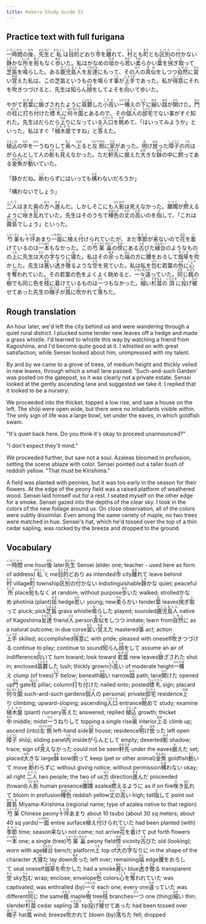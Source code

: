 ```yaml
---
title: Kokoro Study Guide 52
---
```


## Practice text with full furigana

<p>
<ruby><rb>一時間</rb><rt>いちじかん</rt></ruby>の<ruby><rb>後</rb><rt>のち</rt></ruby>、<ruby><rb>先生</rb><rt>せんせい</rt></ruby>と<ruby><rb>私</rb><rt>わたくし</rt></ruby>は<ruby><rb>目的</rb><rt>もくてき</rt></ruby>どおり<ruby><rb>市</rb><rt>し</rt></ruby>を<ruby><rb>離</rb><rt>はな</rt></ruby>れて、<ruby><rb>村</rb><rt>むら</rt></ruby>とも<ruby><rb>町</rb><rt>まち</rt></ruby>とも<ruby><rb>区別</rb><rt>くべつ</rt></ruby>の<ruby><rb>付</rb><rt>つ</rt></ruby>かない<ruby><rb>静</rb><rt>しず</rt></ruby>かな<ruby><rb>所</rb><rt>ところ</rt></ruby>を<ruby><rb>宛</rb><rt>あて</rt></ruby>もなく<ruby><rb>歩</rb><rt>ある</rt></ruby>いた。私はかなめの<ruby><rb>垣</rb><rt>かき</rt></ruby>から<ruby><rb>若</rb><rt>わか</rt></ruby>い<ruby><rb>柔</rb><rt>やわ</rt></ruby>らかい<ruby><rb>葉</rb><rt>は</rt></ruby>を<ruby><rb>挘</rb><rt>も</rt></ruby>ぎ<ruby><rb>取</rb><rt>と</rt></ruby>って<ruby><rb>芝笛</rb><rt>しばぶえ</rt></ruby>を<ruby><rb>鳴</rb><rt>な</rt></ruby>らした。ある<ruby><rb>鹿児島人</rb><rt>かごしまじん</rt></ruby>を<ruby><rb>友達</rb><rt>ともだち</rt></ruby>にもって、その<ruby><rb>人</rb><rt>ひと</rt></ruby>の<ruby><rb>真似</rb><rt>まね</rt></ruby>をしつつ<ruby><rb>自然</rb><rt>しぜん</rt></ruby>に<ruby><rb>習</rb><rt>なら</rt></ruby>い<ruby><rb>覚</rb><rt>おぼ</rt></ruby>えた私は、この芝笛というものを鳴らす<ruby><rb>事</rb><rt>こと</rt></ruby>が<ruby><rb>上手</rb><rt>じょうず</rt></ruby>であった。私が<ruby><rb>得意</rb><rt>とくい</rt></ruby>にそれを<ruby><rb>吹</rb><rt>ふ</rt></ruby>きつづけると、先生は<ruby><rb>知</rb><rt>し</rt></ruby>らん<ruby><rb>顔</rb><rt>かお</rt></ruby>をしてよそを<ruby><rb>向</rb><rt>む</rt></ruby>いて歩いた。
</p>

<p>
やがて<ruby><rb>若葉</rb><rt>わかば</rt></ruby>に<ruby><rb>鎖</rb><rt>と</rt></ruby>ざされたように<ruby><rb>蓊欝</rb><rt>こんもり</rt></ruby>した<ruby><rb>小高</rb><rt>こだか</rt></ruby>い<ruby><rb>一構</rb><rt>ひとかま</rt></ruby>えの<ruby><rb>下</rb><rt>した</rt></ruby>に<ruby><rb>細</rb><rt>ほそ</rt></ruby>い<ruby><rb>路</rb><rt>みち</rt></ruby>が<ruby><rb>開</rb><rt>ひら</rt></ruby>けた。<ruby><rb>門</rb><rt>もん</rt></ruby>の<ruby><rb>柱</rb><rt>はしら</rt></ruby>に<ruby><rb>打</rb><rt>う</rt></ruby>ち<ruby><rb>付</rb><rt>つ</rt></ruby>けた<ruby><rb>標札</rb><rt>ひょうさつ</rt></ruby>に<ruby><rb>何々園</rb><rt>なになにえん</rt></ruby>とあるので、その<ruby><rb>個人</rb><rt>こじん</rt></ruby>の<ruby><rb>邸宅</rb><rt>ていたく</rt></ruby>でない事がすぐ知れた。先生はだらだら<ruby><rb>上</rb><rt>のぼ</rt></ruby>りになっている<ruby><rb>入口</rb><rt>いりぐち</rt></ruby>を<ruby><rb>眺</rb><rt>なが</rt></ruby>めて、「はいってみようか」といった。私はすぐ「<ruby><rb>植木屋</rb><rt>うえきや</rt></ruby>ですね」と<ruby><rb>答</rb><rt>こた</rt></ruby>えた。
</p>

<p>
<ruby><rb>植込</rb><rt>うえこみ</rt></ruby>の<ruby><rb>中</rb><rt>なか</rt></ruby>を<ruby><rb>一</rb><rt>ひと</rt></ruby>うねりして<ruby><rb>奥</rb><rt>おく</rt></ruby>へ<ruby><rb>上</rb><rt>のぼ</rt></ruby>ると<ruby><rb>左側</rb><rt>ひだりがわ</rt></ruby>に<ruby><rb>家</rb><rt>うち</rt></ruby>があった。<ruby><rb>明</rb><rt>あ</rt></ruby>け<ruby><rb>放</rb><rt>はな</rt></ruby>った<ruby><rb>障子</rb><rt>しょうじ</rt></ruby>の<ruby><rb>内</rb><rt>うち</rt></ruby>はがらんとして人の<ruby><rb>影</rb><rt>かげ</rt></ruby>も<ruby><rb>見</rb><rt>み</rt></ruby>えなかった。ただ<ruby><rb>軒先</rb><rt>のきさき</rt></ruby>に<ruby><rb>据</rb><rt>す</rt></ruby>えた<ruby><rb>大</rb><rt>おお</rt></ruby>きな<ruby><rb>鉢</rb><rt>はち</rt></ruby>の中に<ruby><rb>飼</rb><rt>か</rt></ruby>ってある<ruby><rb>金魚</rb><rt>きんぎょ</rt></ruby>が<ruby><rb>動</rb><rt>うご</rt></ruby>いていた。
</p>

<p>
「静かだね。<ruby><rb>断</rb><rt>こと</rt></ruby>わらずにはいっても<ruby><rb>構</rb><rt>かま</rt></ruby>わないだろうか」
</p>

<p>「構わないでしょう」</p>
<p>
<ruby><rb>二人</rb><rt>ふたり</rt></ruby>はまた奥の<ruby><rb>方</rb><rt>ほう</rt></ruby>へ<ruby><rb>進</rb><rt>すす</rt></ruby>んだ。しかしそこにも<ruby><rb>人影</rb><rt>ひとかげ</rt></ruby>は見えなかった。<ruby><rb>躑躅</rb><rt>つつじ</rt></ruby>が<ruby><rb>燃</rb><rt>も</rt></ruby>えるように<ruby><rb>咲</rb><rt>さ</rt></ruby>き<ruby><rb>乱</rb><rt>みだ</rt></ruby>れていた。先生はそのうちで<ruby><rb>樺色</rb><rt>かばいろ</rt></ruby>の<ruby><rb>丈</rb><rt>たけ</rt></ruby>の<ruby><rb>高</rb><rt>たか</rt></ruby>いのを<ruby><rb>指</rb><rt>さ</rt></ruby>して、「これは<ruby><rb>霧島</rb><rt>きりしま</rt></ruby>でしょう」といった。
</p>

<p>
<ruby><rb>芍薬</rb><rt>しゃくやく</rt></ruby>も<ruby><rb>十坪</rb><rt>とつぼ</rt></ruby>あまり<ruby><rb>一面</rb><rt>いちめん</rt></ruby>に<ruby><rb>植</rb><rt>う</rt></ruby>え<ruby><rb>付</rb><rt>つ</rt></ruby>けられていたが、まだ<ruby><rb>季節</rb><rt>きせつ</rt></ruby>が<ruby><rb>来</rb><rt>こ</rt></ruby>ないので<ruby><rb>花</rb><rt>はな</rt></ruby>を<ruby><rb>着</rb><rt>つ</rt></ruby>けているのは<ruby><rb>一本</rb><rt>いっぽん</rt></ruby>もなかった。この<ruby><rb>芍薬</rb><rt>しゃくやく</rt></ruby><ruby><rb>畠</rb><rt>ばたけ</rt></ruby>の<ruby><rb>傍</rb><rt>そば</rt></ruby>にある<ruby><rb>古</rb><rt>ふる</rt></ruby>びた<ruby><rb>縁台</rb><rt>えんだい</rt></ruby>のようなものの<ruby><rb>上</rb><rt>うえ</rt></ruby>に先生は<ruby><rb>大</rb><rt>だい</rt></ruby>の<ruby><rb>字</rb><rt>じ</rt></ruby>なりに<ruby><rb>寝</rb><rt>ね</rt></ruby>た。私はその<ruby><rb>余</rb><rt>あま</rt></ruby>った<ruby><rb>端</rb><rt>はじ</rt></ruby>の方に<ruby><rb>腰</rb><rt>こし</rt></ruby>をおろして<ruby><rb>烟草</rb><rt>タバコ</rt></ruby>を<ruby><rb>吹</rb><rt>ふ</rt></ruby>かした。先生は<ruby><rb>蒼</rb><rt>あお</rt></ruby>い<ruby><rb>透</rb><rt>す</rt></ruby>き<ruby><rb>徹</rb><rt>とお</rt></ruby>るような<ruby><rb>空</rb><rt>そら</rt></ruby>を見ていた。私は私を<ruby><rb>包</rb><rt>つつ</rt></ruby>む若葉の<ruby><rb>色</rb><rt>いろ</rt></ruby>に<ruby><rb>心</rb><rt>こころ</rt></ruby>を<ruby><rb>奪</rb><rt>うば</rt></ruby>われていた。その若葉の色をよくよく眺めると、<ruby><rb>一々</rb><rt>いちいち</rt></ruby><ruby><rb>違</rb><rt>ちが</rt></ruby>っていた。<ruby><rb>同</rb><rt>おな</rt></ruby>じ<ruby><rb>楓</rb><rt>かえで</rt></ruby>の<ruby><rb>樹</rb><rt>き</rt></ruby>でも同じ色を<ruby><rb>枝</rb><rt>えだ</rt></ruby>に着けているものは<ruby><rb>一</rb><rt>ひと</rt></ruby>つもなかった。<ruby><rb>細</rb><rt>ほそ</rt></ruby>い<ruby><rb>杉苗</rb><rt>すぎなえ</rt></ruby>の<ruby><rb>頂</rb><rt>いただき</rt></ruby>に<ruby><rb>投</rb><rt>な</rt></ruby>げ<ruby><rb>被</rb><rt>かぶ</rt></ruby>せてあった先生の<ruby><rb>帽子</rb><rt>ぼうし</rt></ruby>が<ruby><rb>風</rb><rt>かぜ</rt></ruby>に<ruby><rb>吹</rb><rt>ふ</rt></ruby>かれて<ruby><rb>落</rb><rt>お</rt></ruby>ちた。
</p>


## Rough translation

An hour later, we'd left the city behind us and were wandering through a quiet rural district. I plucked some tender new leaves off a hedge and made a grass whistle. I'd learned to whistle this way by watching a friend from Kagoshima, and I'd become quite good at it. I whistled on with great satisfaction, while Sensei looked about him, unimpressed with my talent.

By and by we came to a grove of trees, of medium height and thickly veiled in new leaves, through which a small lane passed. 'Such-and-such Garden' was posted on the gatepost, so it was clearly not a private estate. Sensei looked at the gently ascending lane and suggested we take it. I replied that it looked to be a nursery.

We proceeded into the thicket, topped a low rise, and saw a house on the left. The shōji were open wide, but there were no inhabitants visible within. The only sign of life was a large bowl, set under the eaves, in which goldfish swam.

"It's quiet back here. Do you think it's okay to proceed unannounced?"

"I don't expect they'll mind."

We proceeded further, but saw not a soul. Azaleas bloomed in profusion, setting the scene ablaze with color. Sensei pointed out a taller bush of reddish yellow. "That must be Kirishima."

A field was planted with peonies, but it was too early in the season for their flowers. At the edge of the peony field was a raised platform of weathered wood. Sensei laid himself out for a rest. I seated myself on the other edge for a smoke. Sensei gazed into the depths of the clear sky. I took in the colors of the new foliage around us. On close observation, all of the colors were subtly dissimilar. Even among the same variety of maple, no two trees were matched in hue. Sensei's hat, which he'd tossed over the top of a thin cedar sapling, was rocked by the breeze and dropped to the ground.    


## Vocabulary

<p>
<span class="vocabstudy"><ruby><rb>一時間</rb><rt>いちじかん</rt></ruby>&nbsp;one hour</span><span class="vocabstudy"><ruby><rb>後</rb><rt>のち</rt></ruby>&nbsp;later</span><span class="vocabstudy"><ruby><rb>先生</rb><rt>せんせい</rt></ruby>&nbsp;Sensei (elder one; teacher - used here as form of address)</span><span class="vocabstudy"><ruby><rb>私</rb><rt>わたくし</rt></ruby>&nbsp;I; me</span><span class="vocabstudy"><ruby><rb>目的</rb><rt>もくてき</rt></ruby>どおり&nbsp;as intended</span><span class="vocabstudy"><ruby><rb>市</rb><rt>し</rt></ruby>&nbsp;city</span><span class="vocabstudy"><ruby><rb>離</rb><rt>はな</rt></ruby>れて&nbsp;leave behind</span><span class="vocabstudy"><ruby><rb>村</rb><rt>むら</rt></ruby>&nbsp;village</span><span class="vocabstudy"><ruby><rb>町</rb><rt>まち</rt></ruby>&nbsp;township</span><span class="vocabstudy"><ruby><rb>区別</rb><rt>くべつ</rt></ruby>の<ruby><rb>付</rb><rt>つ</rt></ruby>かない&nbsp;indistinguishable</span><span class="vocabstudy"><ruby><rb>静</rb><rt>しず</rt></ruby>かな&nbsp;quiet; peaceful</span><span class="vocabstudy"><ruby><rb>所</rb><rt>ところ</rt></ruby>&nbsp;place</span><span class="vocabstudy"><ruby><rb>宛</rb><rt>あて</rt></ruby>もなく&nbsp;at random; without purpose</span><span class="vocabstudy"><ruby><rb>歩</rb><rt>ある</rt></ruby>いた&nbsp;walked; strolled</span><span class="vocabstudy">かなめ&nbsp;photinia (plant)</span><span class="vocabstudy"><ruby><rb>垣</rb><rt>かき</rt></ruby>&nbsp;hedge</span><span class="vocabstudy"><ruby><rb>若</rb><rt>わか</rt></ruby>い&nbsp;young; new</span><span class="vocabstudy"><ruby><rb>柔</rb><rt>やわ</rt></ruby>らかい&nbsp;tender</span><span class="vocabstudy"><ruby><rb>葉</rb><rt>は</rt></ruby>&nbsp;leaves</span><span class="vocabstudy"><ruby><rb>挘</rb><rt>も</rt></ruby>ぎ<ruby><rb>取</rb><rt>と</rt></ruby>って&nbsp;pluck; pick</span><span class="vocabstudy"><ruby><rb>芝笛</rb><rt>しばぶえ</rt></ruby>&nbsp;grass whistle</span><span class="vocabstudy"><ruby><rb>鳴</rb><rt>な</rt></ruby>らした&nbsp;played; sounded</span><span class="vocabstudy"><ruby><rb>鹿児島人</rb><rt>かごしまじん</rt></ruby>&nbsp;native of Kagoshima</span><span class="vocabstudy"><ruby><rb>友達</rb><rt>ともだち</rt></ruby>&nbsp;friend</span><span class="vocabstudy"><ruby><rb>人</rb><rt>ひと</rt></ruby>&nbsp;person</span><span class="vocabstudy"><ruby><rb>真似</rb><rt>まね</rt></ruby>をしつつ&nbsp;imitate; learn from</span><span class="vocabstudy"><ruby><rb>自然</rb><rt>しぜん</rt></ruby>に&nbsp;as a natural outcome; in due corse</span><span class="vocabstudy"><ruby><rb>習</rb><rt>なら</rt></ruby>い<ruby><rb>覚</rb><rt>おぼ</rt></ruby>えた&nbsp;mastered</span><span class="vocabstudy"><ruby><rb>事</rb><rt>こと</rt></ruby>&nbsp;act; action</span><span class="vocabstudy"><ruby><rb>上手</rb><rt>じょうず</rt></ruby>&nbsp;skilled; accomplished</span><span class="vocabstudy"><ruby><rb>得意</rb><rt>とくい</rt></ruby>に&nbsp;with pride; pleased with oneself</span><span class="vocabstudy"><ruby><rb>吹</rb><rt>ふ</rt></ruby>きつづける&nbsp;continue to play; continue to sound</span><span class="vocabstudy"><ruby><rb>知</rb><rt>し</rt></ruby>らん<ruby><rb>顔</rb><rt>かお</rt></ruby>をして&nbsp;assume an air of indifference</span><span class="vocabstudy"><ruby><rb>向</rb><rt>む</rt></ruby>いて&nbsp;turn toward; look toward</span>
<span class="vocabstudy"><ruby><rb>若葉</rb><rt>わかば</rt></ruby>&nbsp;new leaves</span><span class="vocabstudy"><ruby><rb>鎖</rb><rt>と</rt></ruby>ざされた&nbsp;shut in; enclosed</span><span class="vocabstudy"><ruby><rb>蓊欝</rb><rt>こんもり</rt></ruby>した&nbsp;lush; thickly grown</span><span class="vocabstudy"><ruby><rb>小高</rb><rt>こだか</rt></ruby>い&nbsp;of moderate height</span><span class="vocabstudy"><ruby><rb>一構</rb><rt>ひとかま</rt></ruby>え&nbsp;clump (of trees)</span><span class="vocabstudy"><ruby><rb>下</rb><rt>した</rt></ruby>&nbsp;below; beneath</span><span class="vocabstudy"><ruby><rb>細</rb><rt>ほそ</rt></ruby>い&nbsp;narrow</span><span class="vocabstudy"><ruby><rb>路</rb><rt>みち</rt></ruby>&nbsp;path; lane</span><span class="vocabstudy"><ruby><rb>開</rb><rt>ひら</rt></ruby>けた&nbsp;opened up</span><span class="vocabstudy"><ruby><rb>門</rb><rt>もん</rt></ruby>&nbsp;gate</span><span class="vocabstudy"><ruby><rb>柱</rb><rt>はしら</rt></ruby>&nbsp;pillar; column</span><span class="vocabstudy"><ruby><rb>打</rb><rt>う</rt></ruby>ち<ruby><rb>付</rb><rt>つ</rt></ruby>けた&nbsp;nailed onto; posted</span><span class="vocabstudy"><ruby><rb>標札</rb><rt>ひょうさつ</rt></ruby>&nbsp;sign; placard</span><span class="vocabstudy"><ruby><rb>何々園</rb><rt>なになにえん</rt></ruby>&nbsp;such-and-such gardens</span><span class="vocabstudy"><ruby><rb>個人</rb><rt>こじん</rt></ruby>の&nbsp;personal; private</span><span class="vocabstudy"><ruby><rb>邸宅</rb><rt>ていたく</rt></ruby>&nbsp;residence</span><span class="vocabstudy"><ruby><rb>上</rb><rt>のぼ</rt></ruby>り&nbsp;climbing; upward-sloping; ascending</span><span class="vocabstudy"><ruby><rb>入口</rb><rt>いりぐち</rt></ruby>&nbsp;entrance</span><span class="vocabstudy"><ruby><rb>眺</rb><rt>なが</rt></ruby>めて&nbsp;study; examine</span><span class="vocabstudy"><ruby><rb>植木屋</rb><rt>うえきや</rt></ruby>&nbsp;(plant) nursery</span><span class="vocabstudy"><ruby><rb>答</rb><rt>こた</rt></ruby>えた&nbsp;answered; replied</span>
<span class="vocabstudy"><ruby><rb>植込</rb><rt>うえこみ</rt></ruby>&nbsp;growth; thicket</span><span class="vocabstudy"><ruby><rb>中</rb><rt>なか</rt></ruby>&nbsp;middle; midst</span><span class="vocabstudy"><ruby><rb>一</rb><rt>ひと</rt></ruby>うねりして&nbsp;topping a single rise</span><span class="vocabstudy"><ruby><rb>奥</rb><rt>おく</rt></ruby>&nbsp;interior</span><span class="vocabstudy"><ruby><rb>上</rb><rt>のぼ</rt></ruby>る&nbsp;climb up; ascend (into)</span><span class="vocabstudy"><ruby><rb>左側</rb><rt>ひだりがわ</rt></ruby>&nbsp;left-hand side</span><span class="vocabstudy"><ruby><rb>家</rb><rt>うち</rt></ruby>&nbsp;house; residence</span><span class="vocabstudy"><ruby><rb>明</rb><rt>あ</rt></ruby>け<ruby><rb>放</rb><rt>はな</rt></ruby>った&nbsp;left open</span><span class="vocabstudy"><ruby><rb>障子</rb><rt>しょうじ</rt></ruby>&nbsp;shōji; sliding panel</span><span class="vocabstudy"><ruby><rb>内</rb><rt>うち</rt></ruby>&nbsp;inside</span><span class="vocabstudy">がらんとして&nbsp;empty; deserted</span><span class="vocabstudy"><ruby><rb>影</rb><rt>かげ</rt></ruby>&nbsp;shadow; trace; sign of</span><span class="vocabstudy"><ruby><rb>見</rb><rt>み</rt></ruby>えなかった&nbsp;could not be seen</span><span class="vocabstudy"><ruby><rb>軒先</rb><rt>のきさき</rt></ruby>&nbsp;under the eaves</span><span class="vocabstudy"><ruby><rb>据</rb><rt>す</rt></ruby>えた&nbsp;set; placed</span><span class="vocabstudy"><ruby><rb>大</rb><rt>おお</rt></ruby>きな&nbsp;large</span><span class="vocabstudy"><ruby><rb>鉢</rb><rt>はち</rt></ruby>&nbsp;bowl</span><span class="vocabstudy"><ruby><rb>飼</rb><rt>か</rt></ruby>って&nbsp;keep (pet or other animal)</span><span class="vocabstudy"><ruby><rb>金魚</rb><rt>きんぎょ</rt></ruby>&nbsp;goldfish</span><span class="vocabstudy"><ruby><rb>動</rb><rt>うご</rt></ruby>いて&nbsp;move</span>
<span class="vocabstudy"><ruby><rb>断</rb><rt>こと</rt></ruby>わらずに&nbsp;without giving notice; without permission</span><span class="vocabstudy"><ruby><rb>構</rb><rt>かま</rt></ruby>わない&nbsp;okay; all right</span>
<span class="vocabstudy"><ruby><rb>二人</rb><rt>ふたり</rt></ruby>&nbsp;two people; the two of us</span><span class="vocabstudy"><ruby><rb>方</rb><rt>ほう</rt></ruby>&nbsp;direction</span><span class="vocabstudy"><ruby><rb>進</rb><rt>すす</rt></ruby>んだ&nbsp;proceeded (toward)</span><span class="vocabstudy"><ruby><rb>人影</rb><rt>ひとかげ</rt></ruby>&nbsp;human presence</span><span class="vocabstudy"><ruby><rb>躑躅</rb><rt>つつじ</rt></ruby>&nbsp;azalea</span><span class="vocabstudy"><ruby><rb>燃</rb><rt>も</rt></ruby>えるように&nbsp;as if on fire</span><span class="vocabstudy"><ruby><rb>咲</rb><rt>さ</rt></ruby>き<ruby><rb>乱</rb><rt>みだ</rt></ruby>れて&nbsp;bloom in profusion</span><span class="vocabstudy"><ruby><rb>樺色</rb><rt>かばいろ</rt></ruby>&nbsp;reddish yellow</span><span class="vocabstudy"><ruby><rb>丈</rb><rt>たけ</rt></ruby>の<ruby><rb>高</rb><rt>たか</rt></ruby>い&nbsp;high; tall</span><span class="vocabstudy"><ruby><rb>指</rb><rt>さ</rt></ruby>して&nbsp;point out</span><span class="vocabstudy"><ruby><rb>霧島</rb><rt>きりしま</rt></ruby>&nbsp;Miyama-Kirishima (regional name; type of azalea native to that region)</span>
<span class="vocabstudy"><ruby><rb>芍薬</rb><rt>しゃくやく</rt></ruby>&nbsp;Chinese peony</span><span class="vocabstudy"><ruby><rb>十坪</rb><rt>とつぼ</rt></ruby>あまり&nbsp;about 10 tsubo (about 30 sq meters; about 40 sq yards)</span><span class="vocabstudy"><ruby><rb>一面</rb><rt>いちめん</rt></ruby>&nbsp;entire surface</span><span class="vocabstudy"><ruby><rb>植</rb><rt>う</rt></ruby>え<ruby><rb>付</rb><rt>つ</rt></ruby>けられていた&nbsp;had been planted (with)</span><span class="vocabstudy"><ruby><rb>季節</rb><rt>きせつ</rt></ruby>&nbsp;time; season</span><span class="vocabstudy"><ruby><rb>来</rb><rt>こ</rt></ruby>ない&nbsp;not come; not arrive</span><span class="vocabstudy"><ruby><rb>花</rb><rt>はな</rt></ruby>を<ruby><rb>着</rb><rt>つ</rt></ruby>けて&nbsp;put forth flowers</span><span class="vocabstudy"><ruby><rb>一本</rb><rt>いっぽん</rt></ruby>&nbsp;one; a single (tree)</span><span class="vocabstudy"><ruby><rb>芍薬</rb><rt>しゃくやく</rt></ruby><ruby><rb>畠</rb><rt>ばたけ</rt></ruby>&nbsp;peony field</span><span class="vocabstudy"><ruby><rb>傍</rb><rt>そば</rt></ruby>&nbsp;vicinity</span><span class="vocabstudy"><ruby><rb>古</rb><rt>ふる</rt></ruby>びた&nbsp;old (looking); worn with age</span><span class="vocabstudy"><ruby><rb>縁台</rb><rt>えんだい</rt></ruby>&nbsp;bench; platform</span><span class="vocabstudy"><ruby><rb>上</rb><rt>うえ</rt></ruby>&nbsp;top of</span><span class="vocabstudy"><ruby><rb>大</rb><rt>だい</rt></ruby>の<ruby><rb>字</rb><rt>じ</rt></ruby>なりに&nbsp;in the shape of the character 大</span><span class="vocabstudy"><ruby><rb>寝</rb><rt>ね</rt></ruby>た&nbsp;lay down</span><span class="vocabstudy"><ruby><rb>余</rb><rt>あま</rt></ruby>った&nbsp;left over; remaining</span><span class="vocabstudy"><ruby><rb>端</rb><rt>はじ</rt></ruby>&nbsp;edge</span><span class="vocabstudy"><ruby><rb>腰</rb><rt>こし</rt></ruby>をおろして&nbsp;seat oneself</span><span class="vocabstudy"><ruby><rb>烟草</rb><rt>タバコ</rt></ruby>を<ruby><rb>吹</rb><rt>ふ</rt></ruby>かした&nbsp;had a smoke</span><span class="vocabstudy"><ruby><rb>蒼</rb><rt>あお</rt></ruby>い&nbsp;blue</span><span class="vocabstudy"><ruby><rb>透</rb><rt>す</rt></ruby>き<ruby><rb>徹</rb><rt>とお</rt></ruby>る&nbsp;transparent</span><span class="vocabstudy"><ruby><rb>空</rb><rt>そら</rt></ruby>&nbsp;sky</span><span class="vocabstudy"><ruby><rb>包</rb><rt>つつ</rt></ruby>む&nbsp;wrap; enclose; envelope</span><span class="vocabstudy"><ruby><rb>色</rb><rt>いろ</rt></ruby>&nbsp;colors</span><span class="vocabstudy"><ruby><rb>心</rb><rt>こころ</rt></ruby>を<ruby><rb>奪</rb><rt>うば</rt></ruby>われていた&nbsp;was captivated; was enthralled (by)</span><span class="vocabstudy"><ruby><rb>一々</rb><rt>いちいち</rt></ruby>&nbsp;each one; every one</span><span class="vocabstudy"><ruby><rb>違</rb><rt>ちが</rt></ruby>っていた&nbsp;was different</span><span class="vocabstudy"><ruby><rb>同</rb><rt>おな</rt></ruby>じ&nbsp;the same</span><span class="vocabstudy"><ruby><rb>楓</rb><rt>かえで</rt></ruby>&nbsp;maple</span><span class="vocabstudy"><ruby><rb>樹</rb><rt>き</rt></ruby>&nbsp;tree</span><span class="vocabstudy"><ruby><rb>枝</rb><rt>えだ</rt></ruby>&nbsp;branches</span><span class="vocabstudy"><ruby><rb>一</rb><rt>ひと</rt></ruby>つ&nbsp;one (thing)</span><span class="vocabstudy"><ruby><rb>細</rb><rt>ほそ</rt></ruby>い&nbsp;thin; slender</span><span class="vocabstudy"><ruby><rb>杉苗</rb><rt>すぎなえ</rt></ruby>&nbsp;cedar sapling</span><span class="vocabstudy"><ruby><rb>頂</rb><rt>いただき</rt></ruby>&nbsp;tip</span><span class="vocabstudy"><ruby><rb>投</rb><rt>な</rt></ruby>げ<ruby><rb>被</rb><rt>かぶ</rt></ruby>せてあった&nbsp;had been tossed over</span><span class="vocabstudy"><ruby><rb>帽子</rb><rt>ぼうし</rt></ruby>&nbsp;hat</span><span class="vocabstudy"><ruby><rb>風</rb><rt>かぜ</rt></ruby>&nbsp;wind; breeze</span><span class="vocabstudy"><ruby><rb>吹</rb><rt>ふ</rt></ruby>かれて&nbsp;blown (by)</span><span class="vocabstudy"><ruby><rb>落</rb><rt>お</rt></ruby>ちた&nbsp;fell; dropped</span>
</p>
